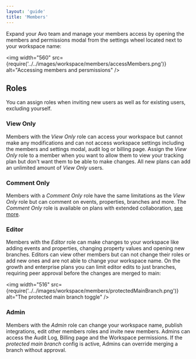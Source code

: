 ```yaml
---
layout: 'guide'
title: 'Members'
---
```


Expand your Avo team and manage your members access by opening the members and permissions modal from the settings wheel located next to your workspace name:

<img
  width="560"
  src={require('../../images/workspace/members/accessMembers.png')}
  alt="Accessing members and persmissions"
/>

## Roles

You can assign roles when inviting new users as well as for existing users, excluding yourself.

### View Only

Members with the _View Only_ role can access your workspace but cannot make any modifications and can not access workspace settings including the members and settings modal, audit log or billing page. Assign the _View Only_ role to a member when you want to allow them to view your tracking plan but don't want them to be able to make changes. All new plans can add an unlimited amount of _View Only_ users.

### Comment Only

Members with a _Comment Only_ role have the same limitations as the _View Only_ role but can comment on events, properties, branches and more. The _Comment Only_ role is available on plans with extended collaboration, [see more](https://www.avo.app/pricing).

### Editor

Members with the _Editor_ role can make changes to your workspace like adding events and properties, changing property values and opening new branches. Editors can view other members but can not change their roles or add new ones and are not able to change your workspace name. On the growth and enterprise plans you can limit editor edits to just branches, requiring peer approval before the changes are merged to main:

<img
  width="516"
  src={require('../../images/workspace/members/protectedMainBranch.png')}
  alt="The protected main branch toggle"
/>

### Admin

Members with the _Admin_ role can change your workspace name, publish integrations, edit other members roles and invite new members. Admins can access the Audit Log, Billing page and the Workspace permissions. If the _protected main branch_ config is active, Admins can override merging a branch without approval.
